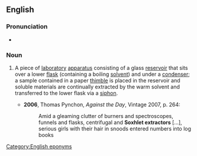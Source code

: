 ==English==
{{wikipedia}}

===Pronunciation===
* {{IPA|/ˈsɒkslət ɪkˌstɹæktə/|lang=en}}

===Noun===
{{en-noun|head=[[w:Franz von Soxhlet|Soxhlet]] [[extractor]]}}

# {{label|en|chemistry}} A piece of [[laboratory]] [[apparatus]] consisting of a glass [[reservoir]] that sits over a lower [[flask]] (containing a boiling [[solvent]]) and under a [[condenser]]; a sample contained in a paper [[thimble]] is placed in the reservoir and soluble materials are continually extracted by the warm solvent and transferred to the lower flask via a [[siphon]].
#* '''2006''', Thomas Pynchon, ''Against the Day'', Vintage 2007, p. 264:
#*: Amid a gleaming clutter of burners and spectroscopes, funnels and flasks, centrifugal and '''Soxhlet extractors''' [...], serious girls with their hair in snoods entered numbers into log books

[[Category:English eponyms]]
